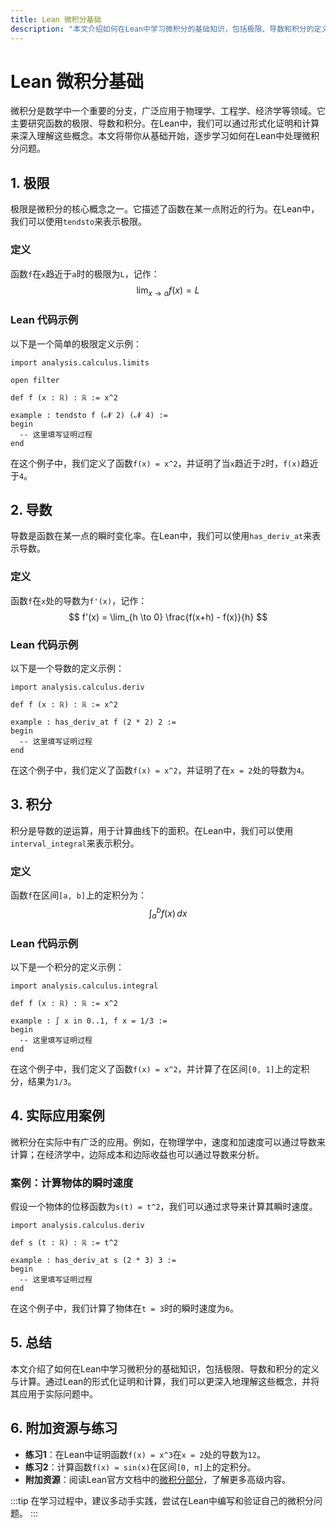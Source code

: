 ```yaml
---
title: Lean 微积分基础
description: "本文介绍如何在Lean中学习微积分的基础知识，包括极限、导数和积分的定义与计算，适合初学者入门。"
---
```


# Lean 微积分基础

微积分是数学中一个重要的分支，广泛应用于物理学、工程学、经济学等领域。它主要研究函数的极限、导数和积分。在Lean中，我们可以通过形式化证明和计算来深入理解这些概念。本文将带你从基础开始，逐步学习如何在Lean中处理微积分问题。

## 1. 极限

极限是微积分的核心概念之一。它描述了函数在某一点附近的行为。在Lean中，我们可以使用`tendsto`来表示极限。

### 定义
函数`f`在`x`趋近于`a`时的极限为`L`，记作：
$$
\lim_{x \to a} f(x) = L
$$

### Lean 代码示例
以下是一个简单的极限定义示例：

```lean
import analysis.calculus.limits

open filter

def f (x : ℝ) : ℝ := x^2

example : tendsto f (𝓝 2) (𝓝 4) :=
begin
  -- 这里填写证明过程
end
```

在这个例子中，我们定义了函数`f(x) = x^2`，并证明了当`x`趋近于`2`时，`f(x)`趋近于`4`。

## 2. 导数

导数是函数在某一点的瞬时变化率。在Lean中，我们可以使用`has_deriv_at`来表示导数。

### 定义
函数`f`在`x`处的导数为`f'(x)`，记作：
$$
f'(x) = \lim_{h \to 0} \frac{f(x+h) - f(x)}{h}
$$

### Lean 代码示例
以下是一个导数的定义示例：

```lean
import analysis.calculus.deriv

def f (x : ℝ) : ℝ := x^2

example : has_deriv_at f (2 * 2) 2 :=
begin
  -- 这里填写证明过程
end
```

在这个例子中，我们定义了函数`f(x) = x^2`，并证明了在`x = 2`处的导数为`4`。

## 3. 积分

积分是导数的逆运算，用于计算曲线下的面积。在Lean中，我们可以使用`interval_integral`来表示积分。

### 定义
函数`f`在区间`[a, b]`上的定积分为：
$$
\int_a^b f(x) \, dx
$$

### Lean 代码示例
以下是一个积分的定义示例：

```lean
import analysis.calculus.integral

def f (x : ℝ) : ℝ := x^2

example : ∫ x in 0..1, f x = 1/3 :=
begin
  -- 这里填写证明过程
end
```

在这个例子中，我们定义了函数`f(x) = x^2`，并计算了在区间`[0, 1]`上的定积分，结果为`1/3`。

## 4. 实际应用案例

微积分在实际中有广泛的应用。例如，在物理学中，速度和加速度可以通过导数来计算；在经济学中，边际成本和边际收益也可以通过导数来分析。

### 案例：计算物体的瞬时速度
假设一个物体的位移函数为`s(t) = t^2`，我们可以通过求导来计算其瞬时速度。

```lean
import analysis.calculus.deriv

def s (t : ℝ) : ℝ := t^2

example : has_deriv_at s (2 * 3) 3 :=
begin
  -- 这里填写证明过程
end
```

在这个例子中，我们计算了物体在`t = 3`时的瞬时速度为`6`。

## 5. 总结

本文介绍了如何在Lean中学习微积分的基础知识，包括极限、导数和积分的定义与计算。通过Lean的形式化证明和计算，我们可以更深入地理解这些概念，并将其应用于实际问题中。

## 6. 附加资源与练习

- **练习1**：在Lean中证明函数`f(x) = x^3`在`x = 2`处的导数为`12`。
- **练习2**：计算函数`f(x) = sin(x)`在区间`[0, π]`上的定积分。
- **附加资源**：阅读Lean官方文档中的[微积分部分](https://leanprover-community.github.io/mathlib_docs/analysis/calculus.html)，了解更多高级内容。

:::tip
在学习过程中，建议多动手实践，尝试在Lean中编写和验证自己的微积分问题。
:::
